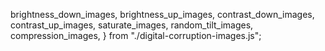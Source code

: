 
  brightness_down_images,
  brightness_up_images,
  contrast_down_images,
  contrast_up_images,
  saturate_images,
  random_tilt_images,
  compression_images,
} from "./digital-corruption-images.js";

<DisplayImages
  id={props.id}
  images={saturate_images}
  data={props.getResults(algo_cid).results}
  corruption_index={4}
  corruption_name="Digital: Saturate"
/>
